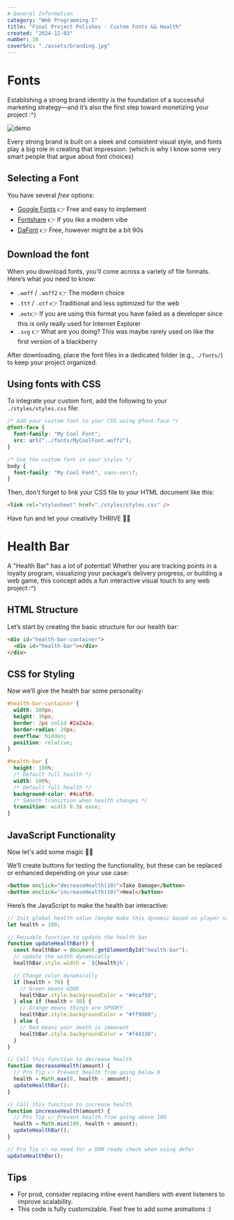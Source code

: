 ```yaml
---
# General Information
category: "Web Programming I"
title: "Final Project Polishes - Custom Fonts && Health"
created: "2024-12-03"
number: 38
coverSrc: "./assets/branding.jpg"
---
```


# Fonts

Establishing a strong brand identity is the foundation of a successful marketing strategy—and it’s also the first step toward monetizing your project :^)

![demo](./assets/branding.jpg)

Every strong brand is built on a sleek and consistent visual style, and fonts play a big role in creating that impression. (which is why I know some very smart people that argue about font choices)

## Selecting a Font

You have several _free_ options:

- [Google Fonts](https://fonts.google.com/) 👉 Free and easy to implement
- [Fontshare](https://www.fontshare.com/) 👉 If you like a modern vibe
- [DaFont](https://www.dafont.com/) 👉 Free, however might be a bit 90s

## Download the font

When you download fonts, you’ll come across a variety of file formats. Here’s what you need to know:

- `.woff` / `.woff2` 👉 The modern choice
- `.ttf` / `.otf` 👉 Traditional and less optimized for the web
- `.eot`👉 If you are using this format you have failed as a developer since this is only really used for Internet Explorer
- `.svg` 👉 What are you doing? This was maybe rarely used on like the first version of a blackberry

After downloading, place the font files in a dedicated folder (e.g., `./fonts/`) to keep your project organized.

## Using fonts with CSS

To integrate your custom font, add the following to your `./styles/styles.css` file:

```css
/* Add your custom font to your CSS using @font-face */
@font-face {
  font-family: "My Cool Font";
  src: url("../fonts/MyCoolFont.woff2");
}

/* Use the custom font in your styles */
body {
  font-family: "My Cool Font", sans-serif;
}
```

Then, don't forget to link your CSS file to your HTML document like this:

```html
<link rel="stylesheet" href="./styles/styles.css" />
```

Have fun and let your creativity THRIVE 💅✨

# Health Bar

A "Health Bar" has a lot of potential! Whether you are tracking points in a loyalty program, visualizing your package’s delivery progress, or building a web game, this concept adds a fun interactive visual touch to any web project :^)

## HTML Structure

Let’s start by creating the basic structure for our health bar:

```html
<div id="health-bar-container">
  <div id="health-bar"></div>
</div>
```

## CSS for Styling

Now we’ll give the health bar some personality:

```css
#health-bar-container {
  width: 300px;
  height: 30px;
  border: 2px solid #2a2a2a;
  border-radius: 20px;
  overflow: hidden;
  position: relative;
}

#health-bar {
  height: 100%;
  /* Default full health */
  width: 100%;
  /* Default full health */
  background-color: #4caf50;
  /* Smooth transition when health changes */
  transition: width 0.3s ease;
}
```

## JavaScript Functionality

Now let's add some magic 🤹💫

We’ll create buttons for testing the functionality, but these can be replaced or enhanced depending on your use case:

```html
<button onclick="decreaseHealth(10)">Take Damage</button>
<button onclick="increaseHealth(10)">Heal</button>
```

Here’s the JavaScript to make the health bar interactive:

```js
// Init global health value (maybe make this dynamic based on player stats for your use tho)
let health = 100;

// Reusable function to update the health bar
function updateHealthBar() {
  const healthBar = document.getElementById("health-bar");
  // update the width dynamically
  healthBar.style.width = `${health}%`;

  // Change color dynamically
  if (health > 70) {
    // Green means GOOD
    healthBar.style.backgroundColor = "#4caf50";
  } else if (health > 30) {
    // Orange means things are SPOOKY
    healthBar.style.backgroundColor = "#ff9800";
  } else {
    // Red means your death is immanent
    healthBar.style.backgroundColor = "#f44336";
  }
}

// Call this function to decrease health
function decreaseHealth(amount) {
  // Pro Tip 👉 Prevent health from going below 0
  health = Math.max(0, health - amount);
  updateHealthBar();
}

// Call this function to increase health
function increaseHealth(amount) {
  // Pro Tip 👉 Prevent health from going above 100
  health = Math.min(100, health + amount);
  updateHealthBar();
}

// Pro Tip 👉 no need for a DOM ready check when using defer
updateHealthBar();
```

## Tips

- For prod, consider replacing inline event handlers with event listeners to improve scalability.
- This code is fully customizable. Feel free to add some animations :)
